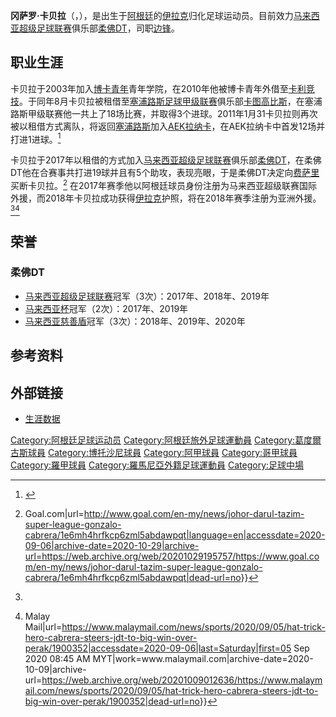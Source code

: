 {{Football player infobox
|name           = 冈萨罗·卡贝罗<br>Gonzalo Cabrera
|fullname       = Gonzalo Gabriel Cabrere Giordano
|nickname        =
|image          = File:Cabrera FC Botosani.jpg
|image_size     =
|caption        = 
|birth_date     = {{Birth date and age|1989|1|15}}
|birth_place    = [[布宜诺斯艾利斯|布宜诺斯艾利斯]], 阿根廷
|height         = 1.69 m
|position       = [[边锋|边锋]]
|currentclub    = [[柔佛DT|柔佛DT]]
|clubnumber     = 11
|youthyears1    = 2008–2010|youthclubs1 = [[博卡青年竞技俱乐部|博卡青年]]
|years1    = 2008–2011 
|clubs1 = [[博卡青年竞技俱乐部|博卡青年]]
|caps1= 0
|goals1= 0
|years2         = 2009
|clubs2         = → [[卡利竞技|卡利竞技]]（租借）
|caps2          = 0
|goals2         = 0
|years3         = 2010
|clubs3         = → [[卡图高比斯|卡图高比斯]]（租借）
|caps3          = 18
|goals3         = 3
|years4         = 2011
|clubs4         = → [[AEK拉纳卡足球俱乐部|AEK拉纳卡]] (租借)
|caps4          = 12
|goals4          = 1
|years5         = 2011–2015
|clubs5         = [[葛度爾古斯安東尼奧托姆巴體育會|葛度爾古斯]]
|caps5          = 30
|goals5         = 1
|years6         = 2012–2013
|clubs6         = → [[卡尔达斯十一人|卡尔达斯十一人]]（租借）
|caps6          = 38
|goals6         = 6
|years7         = 2015
|clubs7         = [[国防与司法社会体育俱乐部|国防与司法社会]]
|caps7          = 4
|goals7         = 1
|years8         = 2015–2016
|clubs8         = [[博托沙尼足球俱乐部|博托沙尼]]
|caps8          = 37
|goals8         = 1
|years9         = 2016–2018
|clubs9         = [[萨费里足球俱乐部|萨费里]]
|caps9          = 15
|goals9         = 2
|years10        = 2017
|clubs10        = → [[柔佛DT|柔佛DT]]（租借）
|caps10         = 21
|goals10        = 11
|years11        = 2018–
|clubs11        = [[柔佛DT|柔佛DT]]
|caps11         = 48
|goals11        = 24

|club-update    = 2020年9月4日
}}

'''冈萨罗·卡贝拉'''（{{lang-en|Gonzalo Cabrere}}，{{bd|1989年|1月15日}}），是出生于[[阿根廷|阿根廷]]的[[伊拉克|伊拉克]]归化足球运动员。目前效力[[马来西亚超级足球联赛|马来西亚超级足球联赛]]俱乐部[[柔佛DT|柔佛DT]]，司职[[边锋|边锋]]。

==职业生涯==
卡贝拉于2003年加入[[博卡青年竞技俱乐部|博卡青年]]青年学院，在2010年他被博卡青年外借至[[卡利竞技|卡利竞技]]。于同年8月卡贝拉被租借至[[塞浦路斯足球甲级联赛|塞浦路斯足球甲级联赛]]俱乐部[[卡图高比斯|卡图高比斯]]，在塞浦路斯甲级联赛他一共上了18场比赛，并取得3个进球。2011年1月31卡贝拉则再次被以租借方式离队，将返回[[塞浦路斯|塞浦路斯]]加入[[AEK拉纳卡足球俱乐部|AEK拉纳卡]]，在AEK拉纳卡中首发12场并打进1进球。<ref>{{cite web | url = http://www.kerkida.net/index.php?pageaction=ker&modid=1&artid=13225 | publisher = kerkida.net | script-title = el:ΑΝΑΚΟΙΝΩΣΕ ΚΑΜΠΡΕΡΑ | date = 2011-01-31 | language = el | accessdate = 2020-09-06 | archive-date = 2017-12-01 | archive-url = https://web.archive.org/web/20171201081101/http://www.kerkida.net/index.php?pageaction=ker&modid=1&artid=13225 | dead-url = no }}</ref>

卡贝拉于2017年以租借的方式加入[[马来西亚超级足球联赛|马来西亚超级足球联赛]]俱乐部[[柔佛DT|柔佛DT]]，在柔佛DT他在合赛事共打进19球并且有5个助攻，表现亮眼，于是柔佛DT决定向[[费萨里足球俱乐部|费萨里]]买断卡贝拉。<ref name="Cabrera">{{cite web|title=Gonzalo Cabrera returns for Johor Darul Ta'zim {{!}} Goal.com|url=http://www.goal.com/en-my/news/johor-darul-tazim-super-league-gonzalo-cabrera/1e6mh4hrfkcp6zml5abdawpqt|language=en|accessdate=2020-09-06|archive-date=2020-10-29|archive-url=https://web.archive.org/web/20201029195757/https://www.goal.com/en-my/news/johor-darul-tazim-super-league-gonzalo-cabrera/1e6mh4hrfkcp6zml5abdawpqt|dead-url=no}}</ref> 在2017年赛季他以阿根廷球员身份注册为马来西亚超级联赛国际外援，而2018年卡贝拉成功获得[[伊拉克|伊拉克]]护照，将在2018年赛季注册为亚洲外援。<ref name="Cabrera"/><ref>{{Cite web|title=Hat-trick hero Cabrera steers JDT to big win over Perak {{!}} Malay Mail|url=https://www.malaymail.com/news/sports/2020/09/05/hat-trick-hero-cabrera-steers-jdt-to-big-win-over-perak/1900352|accessdate=2020-09-06|last=Saturday|first=05 Sep 2020 08:45 AM MYT|work=www.malaymail.com|archive-date=2020-10-09|archive-url=https://web.archive.org/web/20201009012636/https://www.malaymail.com/news/sports/2020/09/05/hat-trick-hero-cabrera-steers-jdt-to-big-win-over-perak/1900352|dead-url=no}}</ref>

==荣誉==
===柔佛DT===
*[[马来西亚超级足球联赛|马来西亚超级足球联赛]]冠军（3次）：2017年、2018年、2019年
*[[马来西亚杯|马来西亚杯]]冠军（2次）：2017年、2019年
*[[马来西亚慈善盾|马来西亚慈善盾]]冠军（3次）：2018年、2019年、2020年

==参考资料==
{{Reflist}}

==外部链接==
*[https://www.transfermarkt.com/gonzalo-cabrera/profil/spieler/136867 生涯数据] {{Wayback|url=https://www.transfermarkt.com/gonzalo-cabrera/profil/spieler/136867 |date=20200112184204 }} {{en-icon}}

{{DEFAULTSORT:Cabrera, Gonzalo}}
[[Category:阿根廷足球运动员|Category:阿根廷足球运动员]]
[[Category:阿根廷旅外足球運動員|Category:阿根廷旅外足球運動員]]
[[Category:葛度爾古斯球員|Category:葛度爾古斯球員]]
[[Category:博托沙尼球員|Category:博托沙尼球員]]
[[Category:阿甲球員|Category:阿甲球員]]
[[Category:哥甲球員|Category:哥甲球員]]
[[Category:羅甲球員|Category:羅甲球員]]
[[Category:羅馬尼亞外籍足球運動員|Category:羅馬尼亞外籍足球運動員]]
[[Category:足球中場|Category:足球中場]]